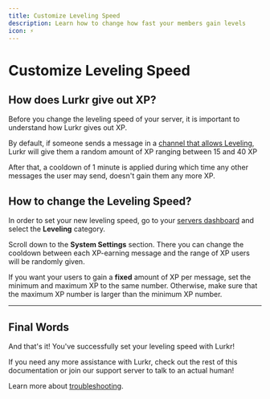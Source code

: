 ```yaml
---
title: Customize Leveling Speed
description: Learn how to change how fast your members gain levels
icon: ⚡
---
```


# Customize Leveling Speed

## How does Lurkr give out XP?

Before you change the leveling speed of your server, it is important to understand how Lurkr gives out XP.

By default, if someone sends a message in a [channel that allows Leveling](/bot/guides/setting-up-server-leveling), Lurkr will give them a random amount of XP ranging between 15 and 40 XP

After that, a cooldown of 1 minute is applied during which time any other messages the user may send, doesn't gain them any more XP.

## How to change the Leveling Speed?

In order to set your new leveling speed, go to your [servers dashboard](https://lurkr.gg/guilds) and select the **Leveling** category.

Scroll down to the **System Settings** section. There you can change the cooldown between each XP-earning message and the range of XP users will be randomly given.

If you want your users to gain a **fixed** amount of XP per message, set the minimum and maximum XP to the same number. Otherwise, make sure that the maximum XP number is larger than the minimum XP number.

---

## Final Words

And that's it! You've successfully set your leveling speed with Lurkr!

If you need any more assistance with Lurkr, check out the rest of this documentation or join our support server to talk to an actual human!

Learn more about [troubleshooting](/bot/information/troubleshooting).